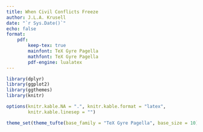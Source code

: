 ```yaml
---
title: When Civil Conflicts Freeze
author: J.L.A. Krusell
date: "`r Sys.Date()`"
echo: false
format:
    pdf:
        keep-tex: true
        mainfont: TeX Gyre Pagella
        mathfont: TeX Gyre Pagella
        pdf-engine: lualatex
---
```


```r
library(dplyr)
library(ggplot2)
library(ggthemes)
library(knitr)

options(knitr.kable.NA = ".", knitr.kable.format = "latex",
        knitr.kable.linesep = "")

theme_set(theme_tufte(base_family = "TeX Gyre Pagella", base_size = 10))
```
